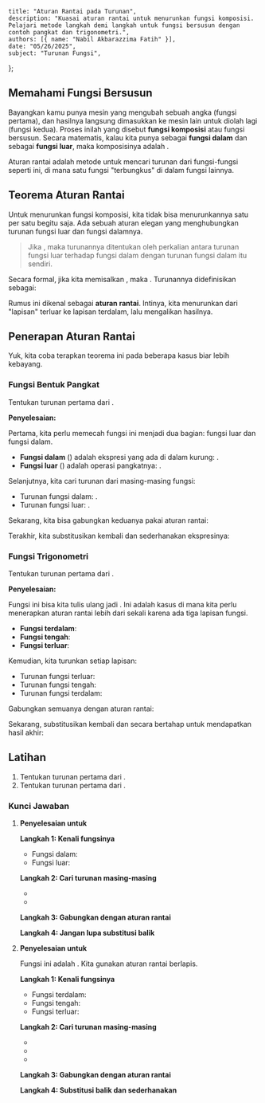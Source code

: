     title: "Aturan Rantai pada Turunan",
    description: "Kuasai aturan rantai untuk menurunkan fungsi komposisi. Pelajari metode langkah demi langkah untuk fungsi bersusun dengan contoh pangkat dan trigonometri.",
    authors: [{ name: "Nabil Akbarazzima Fatih" }],
    date: "05/26/2025",
    subject: "Turunan Fungsi",
};

## Memahami Fungsi Bersusun

Bayangkan kamu punya mesin yang mengubah sebuah angka (fungsi pertama), dan hasilnya langsung dimasukkan ke mesin lain untuk diolah lagi (fungsi kedua). Proses inilah yang disebut **fungsi komposisi** atau fungsi bersusun. Secara matematis, kalau kita punya <InlineMath math="g(x)" /> sebagai **fungsi dalam** dan <InlineMath math="f(u)" /> sebagai **fungsi luar**, maka komposisinya adalah <InlineMath math="y = f(g(x))" />.

Aturan rantai adalah metode untuk mencari turunan dari fungsi-fungsi seperti ini, di mana satu fungsi "terbungkus" di dalam fungsi lainnya.

## Teorema Aturan Rantai

Untuk menurunkan fungsi komposisi, kita tidak bisa menurunkannya satu per satu begitu saja. Ada sebuah aturan elegan yang menghubungkan turunan fungsi luar dan fungsi dalamnya.

> Jika <InlineMath math="y = f(g(x))" />, maka turunannya ditentukan oleh perkalian antara turunan fungsi luar terhadap fungsi dalam dengan turunan fungsi dalam itu sendiri.

Secara formal, jika kita memisalkan <InlineMath math="u = g(x)" />, maka <InlineMath math="y = f(u)" />. Turunannya didefinisikan sebagai:

<BlockMath math="\frac{dy}{dx} = \frac{dy}{du} \cdot \frac{du}{dx}" />

Rumus ini dikenal sebagai **aturan rantai**. Intinya, kita menurunkan dari "lapisan" terluar ke lapisan terdalam, lalu mengalikan hasilnya.

## Penerapan Aturan Rantai

Yuk, kita coba terapkan teorema ini pada beberapa kasus biar lebih kebayang.

### Fungsi Bentuk Pangkat

Tentukan turunan pertama dari <InlineMath math="y = (x^2 - 4x - 2)^8" />.

**Penyelesaian:**

Pertama, kita perlu memecah fungsi ini menjadi dua bagian: fungsi luar dan fungsi dalam.

-   **Fungsi dalam** (<InlineMath math="u" />) adalah ekspresi yang ada di dalam kurung: <InlineMath math="u = x^2 - 4x - 2" />.
-   **Fungsi luar** (<InlineMath math="y" />) adalah operasi pangkatnya: <InlineMath math="y = u^8" />.

Selanjutnya, kita cari turunan dari masing-masing fungsi:

-   Turunan fungsi dalam: <InlineMath math="\frac{du}{dx} = 2x - 4" />.
-   Turunan fungsi luar: <InlineMath math="\frac{dy}{du} = 8u^7" />.

Sekarang, kita bisa gabungkan keduanya pakai aturan rantai:
<div className="flex flex-col gap-4">
    <BlockMath math="\frac{dy}{dx} = \frac{dy}{du} \cdot \frac{du}{dx}" />
    <BlockMath math="\frac{dy}{dx} = 8u^7 \cdot (2x - 4)" />
</div>

Terakhir, kita substitusikan kembali <InlineMath math="u" /> dan sederhanakan ekspresinya:
<div className="flex flex-col gap-4">
    <BlockMath math="\frac{dy}{dx} = 8(x^2 - 4x - 2)^7 (2x - 4)" />
    <BlockMath math="\frac{dy}{dx} = (16x - 32)(x^2 - 4x - 2)^7" />
</div>

### Fungsi Trigonometri

Tentukan turunan pertama dari <InlineMath math="y = \cos^4(3 - 4x)" />.

**Penyelesaian:**

Fungsi ini bisa kita tulis ulang jadi <InlineMath math="y = (\cos(3 - 4x))^4" />. Ini adalah kasus di mana kita perlu menerapkan aturan rantai lebih dari sekali karena ada tiga lapisan fungsi.

-   **Fungsi terdalam**: <InlineMath math="v = 3 - 4x" />
-   **Fungsi tengah**: <InlineMath math="u = \cos(v)" />
-   **Fungsi terluar**: <InlineMath math="y = u^4" />

Kemudian, kita turunkan setiap lapisan:

-   Turunan fungsi terluar: <InlineMath math="\frac{dy}{du} = 4u^3" />
-   Turunan fungsi tengah: <InlineMath math="\frac{du}{dv} = -\sin(v)" />
-   Turunan fungsi terdalam: <InlineMath math="\frac{dv}{dx} = -4" />

Gabungkan semuanya dengan aturan rantai:
<div className="flex flex-col gap-4">
    <BlockMath math="\frac{dy}{dx} = \frac{dy}{du} \cdot \frac{du}{dv} \cdot \frac{dv}{dx}" />
    <BlockMath math="\frac{dy}{dx} = (4u^3) \cdot (-\sin(v)) \cdot (-4)" />
</div>

Sekarang, substitusikan kembali <InlineMath math="u" /> dan <InlineMath math="v" /> secara bertahap untuk mendapatkan hasil akhir:
<div className="flex flex-col gap-4">
    <BlockMath math="\frac{dy}{dx} = (4\cos^3(v)) \cdot (-\sin(v)) \cdot (-4)" />
    <BlockMath math="\frac{dy}{dx} = 16\cos^3(v)\sin(v)" />
    <BlockMath math="\frac{dy}{dx} = 16\cos^3(3 - 4x)\sin(3 - 4x)" />
</div>

## Latihan

1.  Tentukan turunan pertama dari <InlineMath math="y = (3x^2 - 1)^3" />.
2.  Tentukan turunan pertama dari <InlineMath math="y = \sin^3(2x)" />.

### Kunci Jawaban

1.  **Penyelesaian untuk <InlineMath math="y = (3x^2 - 1)^3" />**

    **Langkah 1: Kenali fungsinya**
    -   Fungsi dalam: <InlineMath math="u = 3x^2 - 1" />
    -   Fungsi luar: <InlineMath math="y = u^3" />

    **Langkah 2: Cari turunan masing-masing**
    -   <InlineMath math="\frac{du}{dx} = 6x" />
    -   <InlineMath math="\frac{dy}{du} = 3u^2" />

    **Langkah 3: Gabungkan dengan aturan rantai**
    <div className="flex flex-col gap-4">
        <BlockMath math="\frac{dy}{dx} = \frac{dy}{du} \cdot \frac{du}{dx}" />
        <BlockMath math="\frac{dy}{dx} = 3u^2 \cdot 6x = 18x \cdot u^2" />
    </div>
    
    **Langkah 4: Jangan lupa substitusi balik**
    <BlockMath math="\frac{dy}{dx} = 18x(3x^2 - 1)^2" />

2.  **Penyelesaian untuk <InlineMath math="y = \sin^3(2x)" />**

    Fungsi ini adalah <InlineMath math="y = (\sin(2x))^3" />. Kita gunakan aturan rantai berlapis.

    **Langkah 1: Kenali fungsinya**
    -   Fungsi terdalam: <InlineMath math="v = 2x" />
    -   Fungsi tengah: <InlineMath math="u = \sin(v)" />
    -   Fungsi terluar: <InlineMath math="y = u^3" />

    **Langkah 2: Cari turunan masing-masing**
    -   <InlineMath math="\frac{dv}{dx} = 2" />
    -   <InlineMath math="\frac{du}{dv} = \cos(v)" />
    -   <InlineMath math="\frac{dy}{du} = 3u^2" />

    **Langkah 3: Gabungkan dengan aturan rantai**
    <div className="flex flex-col gap-4">
        <BlockMath math="\frac{dy}{dx} = \frac{dy}{du} \cdot \frac{du}{dv} \cdot \frac{dv}{dx}" />
        <BlockMath math="\frac{dy}{dx} = (3u^2) \cdot (\cos(v)) \cdot (2)" />
    </div>

    **Langkah 4: Substitusi balik dan sederhanakan**
    <div className="flex flex-col gap-4">
        <BlockMath math="\frac{dy}{dx} = 6u^2 \cos(v)" />
        <BlockMath math="\frac{dy}{dx} = 6\sin^2(v) \cos(v)" />
        <BlockMath math="\frac{dy}{dx} = 6\sin^2(2x) \cos(2x)" />
    </div>